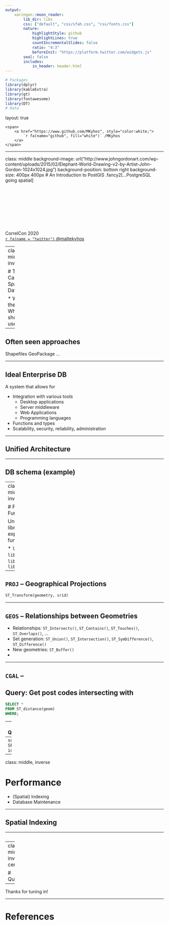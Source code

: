```yaml
---
output:
    xaringan::moon_reader:
        lib_dir: libs
        css: ["default", "css/sfah.css", "css/fonts.css"]
        nature:
            highlightStyle: github
            highlightLines: true
            countIncrementalSlides: false
            ratio: "4:3"
            beforeInit: "https://platform.twitter.com/widgets.js"
        seal: false
        includes:
            in_header: header.html
---
```


```r

# Packages
library(dplyr)
library(kableExtra)
library(gt)
library(fontawesome)
library(DT)
# Data
```

layout: true

<div class="my-footer">
    <span>
        <a href="https://www.github.com/MKyhos", style="color:white;">
            `r fa(name="github", fill="white")` /MKyhos
        </a>
    </span>
</div>

---

class: middle
background-image: url("http://www.johngordonart.com/wp-content/uploads/2015/02/Elephant-World-Drawing-v2-by-Artist-John-Gordon-1024x1024.jpg")
background-position: bottom right
background-size: 400px 400px
# An Introduction to PostGIS
.fancy2[...PostgreSQL going spatial]


<p style="margin-top:4cm;"> 
    CorrelCon 2020 <br>
    <a href="https://twitter.com/maltekyhos">
        `r fa(name = "twitter")` @maltekyhos
    </a>
</p>


---
class: middle, inverse

# The Case for Spatial Databases


* What they are
* Why we should use them

---

## Often seen approaches


Shapefiles
GeoPackage
...




---

## Ideal Enterprise DB

A system that allows for

- Integration with various tools
    - Desktop applications
    - Server middleware
    - Web Applications
    - Programming languages
- Functions and types
- Scalability, security, reliability, administration


---

## Unified Architecture


---

## DB schema (example)




---
class: middle, inverse 

# Features, Functionality

Underlying libraries & exposed functions

* `libproj`
* `libgeos` 
* `libgdal`
* `libcgal`



---

## `PROJ` -- Geographical Projections


```sql

ST_Transform(geometry, srid)

```



---

## `GEOS` -- Relationships between Geometries


* Relationships: `ST_Intersects()`, `ST_Contains()`,
    `ST_Touches()`, `ST_Overlaps()`, ...
* Set generation: `ST_Union()`, `ST_Intersection()`, 
    `ST_SymDifference()`, `ST_Difference()`
* New geometries: `ST_Buffer()`
* 


---

## `CGAL` -- 





**Query:** Get post codes intersecting with  
--

```sql
SELECT *
FROM ST_distance(geom)
WHERE;
```
--
***
**Query:** 

--
```sql
SELECT id
FROM
```


---
class: middle, inverse

# Performance

* (Spatial) Indexing
* Database Maintenance


---

## Spatial Indexing


---

## 



---
class: middle, inverse, center

# Questions?

--

Thanks for tuning in!

---

# References

